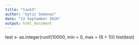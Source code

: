 ```yaml
---
title: "task3"
author: "Gytis Semėnas"
date: "22 September 2016"
output: html_document
---
```

test <- as.integer(runif(10000, min = 0, max = (6 + 1)))
hist(test)
